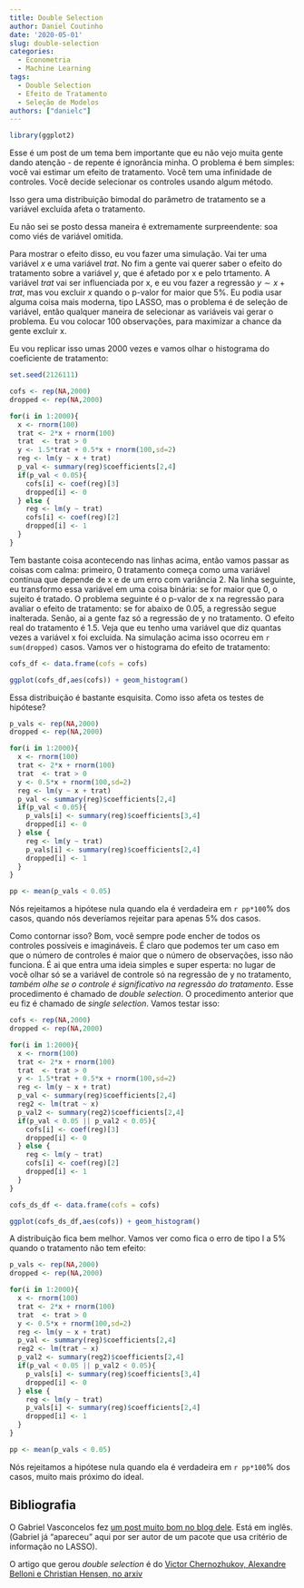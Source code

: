 ```yaml
---
title: Double Selection
author: Daniel Coutinho
date: '2020-05-01'
slug: double-selection
categories:
  - Econometria
  - Machine Learning
tags:
  - Double Selection
  - Efeito de Tratamento
  - Seleção de Modelos
authors: ["danielc"]
---
```


```r

library(ggplot2)

```


Esse é um post de um tema bem importante que eu não vejo muita gente dando atenção - de repente é ignorância minha. O problema é bem simples: você vai estimar um efeito de tratamento. Você tem uma infinidade de controles. Você decide selecionar os controles usando algum método. 

Isso gera uma distribuição bimodal do parâmetro de tratamento se a variável excluída afeta o tratamento.

Eu não sei se posto dessa maneira é extremamente surpreendente: soa como viés de variável omitida. 

Para mostrar o efeito disso, eu vou fazer uma simulação. Vai ter uma variável $x$ e uma variável $trat$. No fim a gente vai querer saber o efeito do tratamento sobre a variável $y$, que é afetado por x e pelo trtamento. A variável $trat$ vai ser influenciada por x, e eu vou fazer a regressão $y \sim x + trat$, mas vou excluir $x$ quando o p-valor for maior que 5%. Eu podia usar alguma coisa mais moderna, tipo LASSO, mas o problema é de seleção de variável, então qualquer maneira de selecionar as variáveis vai gerar o problema. Eu vou colocar 100 observações, para maximizar a chance da gente excluir x.

Eu vou replicar isso umas 2000 vezes e vamos olhar o histograma do coeficiente de tratamento:

```r

set.seed(2126111)

cofs <- rep(NA,2000)
dropped <- rep(NA,2000)

for(i in 1:2000){
  x <- rnorm(100)
  trat <- 2*x + rnorm(100)
  trat  <- trat > 0
  y <- 1.5*trat + 0.5*x + rnorm(100,sd=2)
  reg <- lm(y ~ x + trat)
  p_val <- summary(reg)$coefficients[2,4] 
  if(p_val < 0.05){
    cofs[i] <- coef(reg)[3]
    dropped[i] <- 0
  } else {
    reg <- lm(y ~ trat)
    cofs[i] <- coef(reg)[2]
    dropped[i] <- 1
  }
}

```

Tem bastante coisa acontecendo nas linhas acima, então vamos passar as coisas com calma: primeiro, 0 tratamento começa como uma variável contínua que depende de x e de um erro com variância 2. Na linha seguinte, eu transformo essa variável em uma coisa binária: se for maior que 0, o sujeito é tratado. O problema seguinte é o p-valor de x na regressão para avaliar o efeito de tratamento: se for abaixo de 0.05, a regressão segue inalterada. Senão, ai a gente faz só a regressão de y no tratamento. O efeito real do tratamento é 1.5. Veja que eu tenho uma variável que diz quantas vezes a variável x foi excluida. Na simulação acima isso ocorreu em `r sum(dropped)` casos. Vamos ver o histograma do efeito de tratamento:

```r

cofs_df <- data.frame(cofs = cofs)

ggplot(cofs_df,aes(cofs)) + geom_histogram()

```

Essa distribuição é bastante esquisita. Como isso afeta os testes de hipótese?

```r

p_vals <- rep(NA,2000)
dropped <- rep(NA,2000)

for(i in 1:2000){
  x <- rnorm(100)
  trat <- 2*x + rnorm(100)
  trat  <- trat > 0
  y <- 0.5*x + rnorm(100,sd=2)
  reg <- lm(y ~ x + trat)
  p_val <- summary(reg)$coefficients[2,4] 
  if(p_val < 0.05){
    p_vals[i] <- summary(reg)$coefficients[3,4]
    dropped[i] <- 0
  } else {
    reg <- lm(y ~ trat)
    p_vals[i] <- summary(reg)$coefficients[2,4]
    dropped[i] <- 1
  }
}

pp <- mean(p_vals < 0.05)

```

Nós rejeitamos a hipótese nula quando ela é verdadeira em `r pp*100`% dos casos, quando nós deveríamos rejeitar para apenas 5% dos casos.  

Como contornar isso? Bom, você sempre pode encher de todos os controles possíveis e imagináveis. É claro que podemos ter um caso em que o número de controles é maior que o número de observações, isso não funciona. É ai que entra uma ideia simples e super esperta: no lugar de você olhar só se a variável de controle só na regressão de y no tratamento, _também olhe se o controle é significativo na regressão do tratamento_. Esse procedimento é chamado de _double selection_. O procedimento anterior que eu fiz é chamado de _single selection_. Vamos testar isso:

```r

cofs <- rep(NA,2000)
dropped <- rep(NA,2000)

for(i in 1:2000){
  x <- rnorm(100)
  trat <- 2*x + rnorm(100)
  trat  <- trat > 0
  y <- 1.5*trat + 0.5*x + rnorm(100,sd=2)
  reg <- lm(y ~ x + trat)
  p_val <- summary(reg)$coefficients[2,4] 
  reg2 <- lm(trat ~ x)
  p_val2 <- summary(reg2)$coefficients[2,4] 
  if(p_val < 0.05 || p_val2 < 0.05){
    cofs[i] <- coef(reg)[3]
    dropped[i] <- 0
  } else {
    reg <- lm(y ~ trat)
    cofs[i] <- coef(reg)[2]
    dropped[i] <- 1
  }
}

```

```r

cofs_ds_df <- data.frame(cofs = cofs)

ggplot(cofs_ds_df,aes(cofs)) + geom_histogram()

```

A distribuição fica bem melhor. Vamos ver como fica o erro de tipo I a 5% quando o tratamento não tem efeito: 

```r

p_vals <- rep(NA,2000)
dropped <- rep(NA,2000)

for(i in 1:2000){
  x <- rnorm(100)
  trat <- 2*x + rnorm(100)
  trat  <- trat > 0
  y <- 0.5*x + rnorm(100,sd=2)
  reg <- lm(y ~ x + trat)
  p_val <- summary(reg)$coefficients[2,4] 
  reg2 <- lm(trat ~ x)
  p_val2 <- summary(reg2)$coefficients[2,4] 
  if(p_val < 0.05 || p_val2 < 0.05){
    p_vals[i] <- summary(reg)$coefficients[3,4]
    dropped[i] <- 0
  } else {
    reg <- lm(y ~ trat)
    p_vals[i] <- summary(reg)$coefficients[2,4]
    dropped[i] <- 1
  }
}

pp <- mean(p_vals < 0.05)

```

Nós rejeitamos a hipótese nula quando ela é verdadeira em `r pp*100`% dos casos, muito mais próximo do ideal.

## Bibliografia

O Gabriel Vasconcelos fez [um post muito bom no blog dele](https://insightr.wordpress.com/2017/05/12/problems-of-causal-inference-after-selection-of-controls/). Está em inglês. (Gabriel já "apareceu" aqui por ser autor de um pacote que usa critério de informação no LASSO).   

O artigo que gerou _double selection_ é do [Victor Chernozhukov, Alexandre Belloni e Christian Hensen, no arxiv](https://arxiv.org/abs/1201.0224https://arxiv.org/abs/1201.0224)